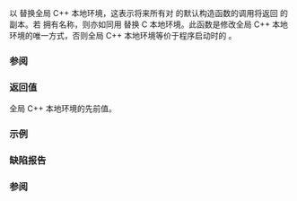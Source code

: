 {{cpp/locale/locale/title|global}}
{{cpp/locale/locale/navbar}}

{{ddcl|
static locale global( const locale&amp; loc );
}}

以 {{c|loc}} 替换全局 C++ 本地环境，这表示将来所有对 {{lc|std::locale}} 的默认构造函数的调用将返回 {{c|loc}} 的副本。若 {{c|loc}} 拥有名称，则亦如同用 {{c|1=std::setlocale(LC_ALL, loc.name().c_str());}} 替换 C 本地环境。此函数是修改全局 C++ 本地环境的唯一方式，否则全局 C++ 本地环境等价于程序启动时的 {{c|std::locale::classic()}}。

===参阅===
{{par begin}}
{{par|loc|新的全局 C++ 本地环境}}
{{par end}}

===返回值===
全局 C++ 本地环境的先前值。

===示例===
{{example
|code=
}}

===缺陷报告===
{{dr list begin}}
{{dr list item|wg=lwg|dr=8|std=C++98|before=未指明其他库函数（例如 {{lc|std::setlocale}}）是否可以更改全局 C++ 本地环境|after=已指明（其他库函数不能更改）}}
{{dr list end}}

===参阅===
{{dsc begin}}
{{dsc inc|cpp/locale/locale/dsc locale}}
{{dsc inc|cpp/locale/locale/dsc classic}}
{{dsc inc|cpp/locale/dsc setlocale}}
{{dsc end}}

{{langlinks|de|en|es|fr|it|ja|pt|ru}}